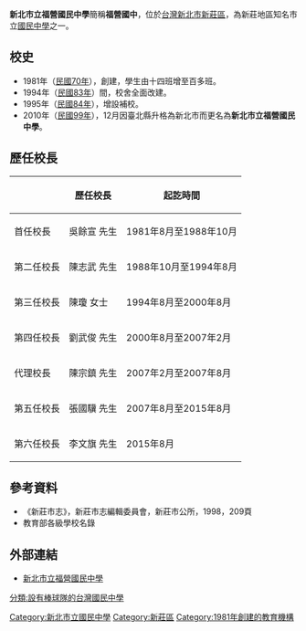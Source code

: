 {{Infobox School
| name =新北市立福營國民中學
| other_name =Taipei Municipal Focus<br>Fuying High School
| image = [[File:TPCFY.GIF|200px]]
| motto =忠、恕、誠、勤
| established = 1981年
| type = 市立[[國民中學|國民中學]]
| religion = 
| affiliation = 
| district = [[新北市|新北市]][[新莊區|新莊區]]
| grades = 
| president = 
| principal = 李文旗
| dean = 
| college = 
| house = 
| sc =
| cs =  
| faculty = 
| staff = 
| students = 
| athletics = 
| conference = 
| colors = 
| mascot = 
| magazine = 
| free_label = 校地面積
| free_text = 2.6公頃
| address ={{flagicon|TWN}}[[新北市|新北市]][[新莊區|新莊區]]富國路105號
| tel =+886-2-2204-8741
| fax =+886-2-2205-8801
| website = [http://www.fyjh.ntpc.edu.tw/ www.fyjh.ntpc.edu.tw]
}}

'''新北市立福營國民中學'''簡稱'''福營國中'''，位於[[台灣|台灣]][[新北市|新北市]][[新莊區|新莊區]]，為新莊地區知名市立[[國民中學|國民中學]]之一。

== 校史==
*1981年（[[民國70年|民國70年]]），創建，學生由十四班增至百多班。
*1994年（[[民國83年|民國83年]]）間，校舍全面改建。
*1995年（[[民國84年|民國84年]]），增設補校。
*2010年（[[民國99年|民國99年]]），12月因臺北縣升格為新北市而更名為'''新北市立福營國民中學'''。

== 歷任校長==
{| border="0" cellpadding="3px" style="border: 1px solid #999; background-color:#ffffff;"
|-align="center" style="background-color: #cccccc;"
! 
! 歷任校長
! 起訖時間
|-----
|首任校長
|吳餘宣 先生
|1981年8月至1988年10月
|-bgcolor="#EFEFEF"
|第二任校長
|陳志武 先生
|1988年10月至1994年8月
|-
|第三任校長
|陳瓊 女士
|1994年8月至2000年8月
|-bgcolor="#EFEFEF"
|第四任校長
|劉武俊 先生
|2000年8月至2007年2月
|-
|代理校長
|陳宗鎮  先生
|2007年2月至2007年8月
|-bgcolor="#EFEFEF"
|第五任校長
|張國驥   先生
|2007年8月至2015年8月
|-
|第六任校長
|李文旗   先生
|2015年8月
|}

==參考資料==
* 《新莊市志》，新莊市志編輯委員會，新莊市公所，1998，209頁
*教育部各級學校名錄

== 外部連結 ==
*[https://www.fyjh.ntpc.edu.tw/nss/p/index 新北市立福營國民中學] {{Wayback|url=https://www.fyjh.ntpc.edu.tw/nss/p/index |date=20220418031813 }}

{{台湾教育小作品}}
{{新北市中學列表}}

[[Category:新北市立國民中學|Category:新北市立國民中學]]
[[Category:新莊區|Category:新莊區]]
[[Category:1981年創建的教育機構|Category:1981年創建的教育機構]]
[[分類:設有棒球隊的台灣國民中學|分類:設有棒球隊的台灣國民中學]]